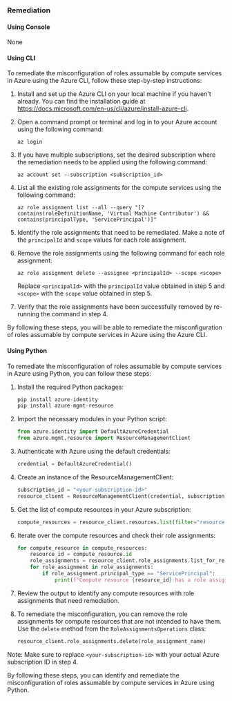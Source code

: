 ### Remediation

#### Using Console

None

#### Using CLI

To remediate the misconfiguration of roles assumable by compute services in Azure using the Azure CLI, follow these step-by-step instructions:

1. Install and set up the Azure CLI on your local machine if you haven't already. You can find the installation guide at https://docs.microsoft.com/en-us/cli/azure/install-azure-cli.

2. Open a command prompt or terminal and log in to your Azure account using the following command:
   ```
   az login
   ```

3. If you have multiple subscriptions, set the desired subscription where the remediation needs to be applied using the following command:
   ```
   az account set --subscription <subscription_id>
   ```

4. List all the existing role assignments for the compute services using the following command:
   ```
   az role assignment list --all --query "[?contains(roleDefinitionName, 'Virtual Machine Contributor') && contains(principalType, 'ServicePrincipal')]"
   ```

5. Identify the role assignments that need to be remediated. Make a note of the `principalId` and `scope` values for each role assignment.

6. Remove the role assignments using the following command for each role assignment:
   ```
   az role assignment delete --assignee <principalId> --scope <scope>
   ```

   Replace `<principalId>` with the `principalId` value obtained in step 5 and `<scope>` with the `scope` value obtained in step 5.

7. Verify that the role assignments have been successfully removed by re-running the command in step 4.

By following these steps, you will be able to remediate the misconfiguration of roles assumable by compute services in Azure using the Azure CLI.

#### Using Python

To remediate the misconfiguration of roles assumable by compute services in Azure using Python, you can follow these steps:

1. Install the required Python packages:
   ```python
   pip install azure-identity
   pip install azure-mgmt-resource
   ```

2. Import the necessary modules in your Python script:
   ```python
   from azure.identity import DefaultAzureCredential
   from azure.mgmt.resource import ResourceManagementClient
   ```

3. Authenticate with Azure using the default credentials:
   ```python
   credential = DefaultAzureCredential()
   ```

4. Create an instance of the ResourceManagementClient:
   ```python
   subscription_id = "<your-subscription-id>"
   resource_client = ResourceManagementClient(credential, subscription_id)
   ```

5. Get the list of compute resources in your Azure subscription:
   ```python
   compute_resources = resource_client.resources.list(filter="resourceType eq 'Microsoft.Compute/virtualMachines'")
   ```

6. Iterate over the compute resources and check their role assignments:
   ```python
   for compute_resource in compute_resources:
       resource_id = compute_resource.id
       role_assignments = resource_client.role_assignments.list_for_resource(resource_id)
       for role_assignment in role_assignments:
           if role_assignment.principal_type == "ServicePrincipal":
               print(f"Compute resource {resource_id} has a role assignment with principal type ServicePrincipal: {role_assignment.role_definition_name}")
   ```

7. Review the output to identify any compute resources with role assignments that need remediation.

8. To remediate the misconfiguration, you can remove the role assignments for compute resources that are not intended to have them. Use the `delete` method from the `RoleAssignmentsOperations` class:
   ```python
   resource_client.role_assignments.delete(role_assignment_name)
   ```

Note: Make sure to replace `<your-subscription-id>` with your actual Azure subscription ID in step 4.

By following these steps, you can identify and remediate the misconfiguration of roles assumable by compute services in Azure using Python.

